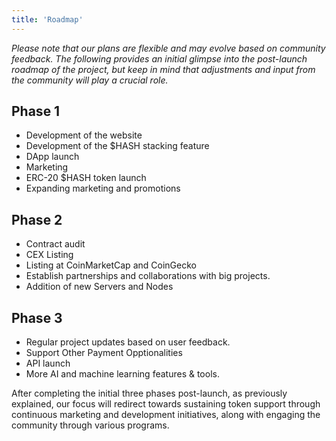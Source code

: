 ```yaml
---
title: 'Roadmap'
---
```


_Please note that our plans are flexible and may evolve based on community feedback. The following provides an initial glimpse into the post-launch roadmap of the project, but keep in mind that adjustments and input from the community will play a crucial role._

## Phase 1

- Development of the website
- Development of the $HASH stacking feature
- DApp launch
- Marketing
- ERC-20 $HASH token launch
- Expanding marketing and promotions

## Phase 2

- Contract audit
- CEX Listing
- Listing at CoinMarketCap and CoinGecko
- Establish partnerships and collaborations with big projects.
- Addition of new Servers and Nodes

## Phase 3

- Regular project updates based on user feedback.
- Support Other Payment Opptionalities
- API launch
- More AI and machine learning features & tools.

After completing the initial three phases post-launch, as previously explained, our focus will redirect towards sustaining token support through continuous marketing and development initiatives, along with engaging the community through various programs.
